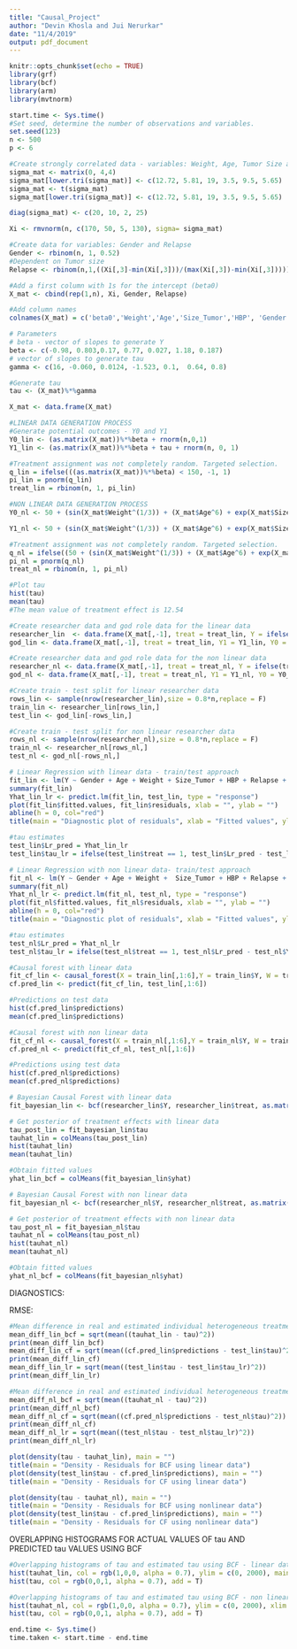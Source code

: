 ```yaml
---
title: "Causal_Project"
author: "Devin Khosla and Jui Nerurkar"
date: "11/4/2019"
output: pdf_document
---
```


```r
knitr::opts_chunk$set(echo = TRUE)
library(grf)
library(bcf)
library(arm)
library(mvtnorm)
```

```r
start.time <- Sys.time()
#Set seed, determine the number of observations and variables.
set.seed(123)
n <- 500
p <- 6
```


```r
#Create strongly correlated data - variables: Weight, Age, Tumor Size and Blood Pressure
sigma_mat <- matrix(0, 4,4)
sigma_mat[lower.tri(sigma_mat)] <- c(12.72, 5.81, 19, 3.5, 9.5, 5.65)
sigma_mat <- t(sigma_mat)
sigma_mat[lower.tri(sigma_mat)] <- c(12.72, 5.81, 19, 3.5, 9.5, 5.65)

diag(sigma_mat) <- c(20, 10, 2, 25)

Xi <- rmvnorm(n, c(170, 50, 5, 130), sigma= sigma_mat)

#Create data for variables: Gender and Relapse
Gender <- rbinom(n, 1, 0.52)
#Dependent on Tumor size
Relapse <- rbinom(n,1,((Xi[,3]-min(Xi[,3]))/(max(Xi[,3])-min(Xi[,3]))))
```


```r
#Add a first column with 1s for the intercept (beta0)
X_mat <- cbind(rep(1,n), Xi, Gender, Relapse)

#Add column names
colnames(X_mat) = c('beta0','Weight','Age','Size_Tumor','HBP', 'Gender','Relapse')

# Parameters 
# beta - vector of slopes to generate Y
beta <- c(-0.98, 0.803,0.17, 0.77, 0.027, 1.18, 0.187)
# vector of slopes to generate tau
gamma <- c(16, -0.060, 0.0124, -1.523, 0.1,  0.64, 0.8)

#Generate tau
tau <- (X_mat)%*%gamma
```

```r
X_mat <- data.frame(X_mat)
```

```r
#LINEAR DATA GENERATION PROCESS 
#Generate potential outcomes - Y0 and Y1 
Y0_lin <- (as.matrix(X_mat))%*%beta + rnorm(n,0,1)
Y1_lin <- (as.matrix(X_mat))%*%beta + tau + rnorm(n, 0, 1)

#Treatment assignment was not completely random. Targeted selection.
q_lin = ifelse(((as.matrix(X_mat))%*%beta) < 150, -1, 1)
pi_lin = pnorm(q_lin)
treat_lin = rbinom(n, 1, pi_lin)
```


```r
#NON LINEAR DATA GENERATION PROCESS
Y0_nl <- 50 + (sin(X_mat$Weight^(1/3)) + (X_mat$Age^6) + exp(X_mat$Size_Tumor) + X_mat$Relapse) *(10^-9) + rnorm(n, 0, 1)

Y1_nl <- 50 + (sin(X_mat$Weight^(1/3)) + (X_mat$Age^6) + exp(X_mat$Size_Tumor) + X_mat$Relapse) *(10^-9) + rbeta(n,0, 1)+ tau

#Treatment assignment was not completely random. Targeted selection.
q_nl = ifelse((50 + (sin(X_mat$Weight^(1/3)) + (X_mat$Age^6) + exp(X_mat$Size_Tumor) + X_mat$Relapse) *(10^-9)) < 65, -1, 1)
pi_nl = pnorm(q_nl)
treat_nl = rbinom(n, 1, pi_nl)
```

```r
#Plot tau
hist(tau)
mean(tau)
#The mean value of treatment effect is 12.54
```


```r
#Create researcher data and god role data for the linear data
researcher_lin  <- data.frame(X_mat[,-1], treat = treat_lin, Y = ifelse(treat_lin == 1, Y1_lin, Y0_lin))
god_lin <- data.frame(X_mat[,-1], treat = treat_lin, Y1 = Y1_lin, Y0 = Y0_lin, tau = tau)

#Create researcher data and god role data for the non linear data
researcher_nl <- data.frame(X_mat[,-1], treat = treat_nl, Y = ifelse(treat_nl == 1, Y1_nl, Y0_nl))
god_nl <- data.frame(X_mat[,-1], treat = treat_nl, Y1 = Y1_nl, Y0 = Y0_nl, tau = tau)
```

```r
#Create train - test split for linear researcher data
rows_lin <- sample(nrow(researcher_lin),size = 0.8*n,replace = F)
train_lin <- researcher_lin[rows_lin,]
test_lin <- god_lin[-rows_lin,]

#Create train - test split for non linear researcher data
rows_nl <- sample(nrow(researcher_nl),size = 0.8*n,replace = F)
train_nl <- researcher_nl[rows_nl,]
test_nl <- god_nl[-rows_nl,]
```

```r
# Linear Regression with linear data - train/test approach
fit_lin <- lm(Y ~ Gender + Age + Weight + Size_Tumor + HBP + Relapse + treat,data = train_lin)
summary(fit_lin)
Yhat_lin_lr <- predict.lm(fit_lin, test_lin, type = "response")
plot(fit_lin$fitted.values, fit_lin$residuals, xlab = "", ylab = "")
abline(h = 0, col="red")
title(main = "Diagnostic plot of residuals", xlab = "Fitted values", ylab = "Residuals")

#tau estimates
test_lin$Lr_pred = Yhat_lin_lr
test_lin$tau_lr = ifelse(test_lin$treat == 1, test_lin$Lr_pred - test_lin$Y0, test_lin$Y1 - test_lin$Lr_pred)

```

```r

# Linear Regression with non linear data- train/test approach
fit_nl <- lm(Y ~ Gender + Age + Weight +  Size_Tumor + HBP + Relapse + treat,data = train_nl)
summary(fit_nl)
Yhat_nl_lr <- predict.lm(fit_nl, test_nl, type = "response")
plot(fit_nl$fitted.values, fit_nl$residuals, xlab = "", ylab = "")
abline(h = 0, col="red")
title(main = "Diagnostic plot of residuals", xlab = "Fitted values", ylab = "Residuals")

#tau estimates
test_nl$Lr_pred = Yhat_nl_lr
test_nl$tau_lr = ifelse(test_nl$treat == 1, test_nl$Lr_pred - test_nl$Y0, test_nl$Y1 - test_nl$Lr_pred)
```

```r
#Causal forest with linear data
fit_cf_lin <- causal_forest(X = train_lin[,1:6],Y = train_lin$Y, W = train_lin$treat)
cf.pred_lin <- predict(fit_cf_lin, test_lin[,1:6])

#Predictions on test data
hist(cf.pred_lin$predictions)
mean(cf.pred_lin$predictions)
```

```r
#Causal forest with non linear data
fit_cf_nl <- causal_forest(X = train_nl[,1:6],Y = train_nl$Y, W = train_nl$treat)
cf.pred_nl <- predict(fit_cf_nl, test_nl[,1:6])

#Predictions using test data
hist(cf.pred_nl$predictions)
mean(cf.pred_nl$predictions)
```

```r
# Bayesian Causal Forest with linear data
fit_bayesian_lin <- bcf(researcher_lin$Y, researcher_lin$treat, as.matrix(researcher_lin[,1:6]),as.matrix(researcher_lin[,1:6]), pihat = pi_lin, nburn = 2000, nsim = 2000)

# Get posterior of treatment effects with linear data
tau_post_lin = fit_bayesian_lin$tau
tauhat_lin = colMeans(tau_post_lin)
hist(tauhat_lin)
mean(tauhat_lin)

#Obtain fitted values
yhat_lin_bcf = colMeans(fit_bayesian_lin$yhat)
```

```r
# Bayesian Causal Forest with non linear data
fit_bayesian_nl <- bcf(researcher_nl$Y, researcher_nl$treat, as.matrix(researcher_nl[,1:6]),as.matrix(researcher_nl[,1:6]), pihat = pi_nl, nburn = 2000, nsim = 2000)

# Get posterior of treatment effects with non linear data
tau_post_nl = fit_bayesian_nl$tau
tauhat_nl = colMeans(tau_post_nl)
hist(tauhat_nl)
mean(tauhat_nl)

#Obtain fitted values
yhat_nl_bcf = colMeans(fit_bayesian_nl$yhat)
```


DIAGNOSTICS:

RMSE:
```r
#Mean difference in real and estimated individual heterogeneous treatment effects for linear data
mean_diff_lin_bcf = sqrt(mean((tauhat_lin - tau)^2))
print(mean_diff_lin_bcf)
mean_diff_lin_cf = sqrt(mean((cf.pred_lin$predictions - test_lin$tau)^2))
print(mean_diff_lin_cf)
mean_diff_lin_lr = sqrt(mean((test_lin$tau - test_lin$tau_lr)^2))
print(mean_diff_lin_lr)

#Mean difference in real and estimated individual heterogeneous treatment effects for non - linear data
mean_diff_nl_bcf = sqrt(mean((tauhat_nl - tau)^2))
print(mean_diff_nl_bcf)
mean_diff_nl_cf = sqrt(mean((cf.pred_nl$predictions - test_nl$tau)^2))
print(mean_diff_nl_cf)
mean_diff_nl_lr = sqrt(mean((test_nl$tau - test_nl$tau_lr)^2))
print(mean_diff_nl_lr)
```

```r
plot(density(tau - tauhat_lin), main = "")
title(main = "Density - Residuals for BCF using linear data")
plot(density(test_lin$tau - cf.pred_lin$predictions), main = "")
title(main = "Density - Residuals for CF using linear data")
```

```r
plot(density(tau - tauhat_nl), main = "")
title(main = "Density - Residuals for BCF using nonlinear data")
plot(density(test_lin$tau - cf.pred_lin$predictions), main = "")
title(main = "Density - Residuals for CF using nonlinear data")
```

OVERLAPPING HISTOGRAMS FOR ACTUAL VALUES OF tau AND PREDICTED tau VALUES USING BCF
```r
#Overlapping histograms of tau and estimated tau using BCF - linear data
hist(tauhat_lin, col = rgb(1,0,0, alpha = 0.7), ylim = c(0, 2000), main = "Overlapping Histogram - tau and predicted tau - BCF- Linear data", xlab = "tau/predicted tau")
hist(tau, col = rgb(0,0,1, alpha = 0.7), add = T)

#Overlapping histograms of tau and estimated tau using BCF - non linear data
hist(tauhat_nl, col = rgb(1,0,0, alpha = 0.7), ylim = c(0, 2000), xlim = c(5, 25), main = "Overlapping Histogram - tau and predicted tau - BCF- Nonlinear data", xlab = "tau/predicted tau")
hist(tau, col = rgb(0,0,1, alpha = 0.7), add = T)

end.time <- Sys.time()
time.taken <- start.time - end.time
```






